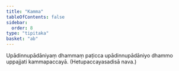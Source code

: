 ```yaml
---
title: "Kamma"
tableOfContents: false
sidebar:
  order: 8
type: "tipitaka"
basket: "ab"
---
```



<DynamicBreadcrumb />

<Division number="9">

<Paragraph number="2465">
Upādinnupādāniyaṃ dhammaṃ paṭicca upādinnupādāniyo dhammo uppajjati kammapaccayā. (Hetupaccayasadisā nava.)
</Paragraph>
</Division>